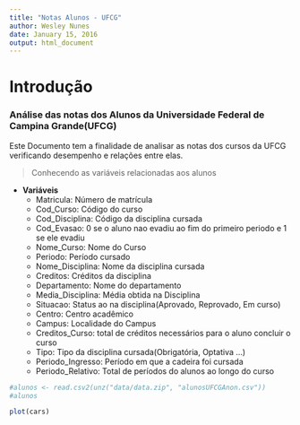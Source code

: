 ```yaml
---
title: "Notas Alunos - UFCG"
author: Wesley Nunes
date: January 15, 2016
output: html_document
---
```


# Introdução
### Análise das notas dos Alunos da Universidade Federal de Campina Grande(UFCG)

Este Documento tem a finalidade de analisar as notas dos cursos da UFCG verificando desempenho e relações entre elas.

> Conhecendo as variáveis relacionadas aos alunos

* **Variáveis**
    + Matricula: Número de matrícula
    + Cod_Curso: Código do curso
    + Cod_Disciplina: Código da disciplina cursada
    + Cod_Evasao: 0 se o aluno nao evadiu ao fim do primeiro periodo e 1 se ele evadiu
    + Nome_Curso: Nome do Curso
    + Periodo: Período cursado
    + Nome_Disciplina: Nome da disciplina cursada 
    + Creditos: Créditos da disciplina
    + Departamento: Nome do departamento
    + Media_Disciplina: Média obtida na Disciplina
    + Situacao: Status ao na disciplina(Aprovado, Reprovado, Em curso)
    + Centro: Centro acadêmico
    + Campus: Localidade do Campus
    + Creditos_Curso:  total de créditos necessários para o aluno concluir o curso
    + Tipo: Tipo da disciplina cursada(Obrigatória, Optativa ...)
    + Periodo_Ingresso: Período em que a cadeira foi cursada
    + Periodo_Relativo: Total de períodos do alunos ao longo do curso

```r
#alunos <- read.csv2(unz("data/data.zip", "alunosUFCGAnon.csv"))
#alunos
```


```r
plot(cars)
```

